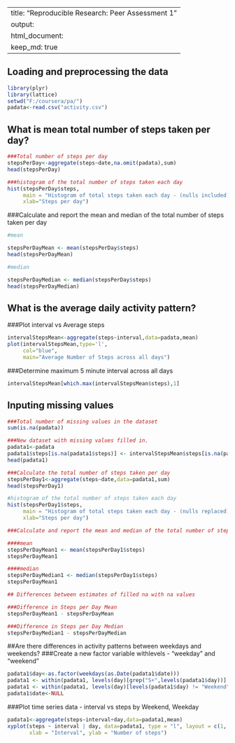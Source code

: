 ---
title: "Reproducible Research: Peer Assessment 1"
output: 
  html_document:
    keep_md: true
----


## Loading and preprocessing the data

```r
library(plyr)
library(lattice)
setwd("F:/coursera/pa/")
padata<-read.csv("activity.csv")
```


## What is mean total number of steps taken per day?

```r
###Total number of steps per day
stepsPerDay<-aggregate(steps~date,na.omit(padata),sum)
head(stepsPerDay)
```

```r
###histogram of the total number of steps taken each day
hist(stepsPerDay$steps,
     main = "Histogram of total steps taken each day - (nulls included)",
     xlab="Steps per day")
```

###Calculate and report the mean and median of the total number of steps taken per day

```r
#mean

stepsPerDayMean <- mean(stepsPerDay$steps)
head(stepsPerDayMean)

#median

stepsPerDayMedian <- median(stepsPerDay$steps)
head(stepsPerDayMedian)
```

## What is the average daily activity pattern?

###Plot interval vs Average steps
```r
intervalStepsMean<-aggregate(steps~interval,data=padata,mean)
plot(intervalStepsMean,type='l',
     col="blue",
     main="Average Number of Steps across all days")
```

###Determine maximum 5 minute interval across all days
```r
intervalStepsMean[which.max(intervalStepsMean$steps),1]

```

## Inputing missing values


```r
###Total number of missing values in the dataset
sum(is.na(padata))

###New dataset with missing values filled in.
padata1<-padata
padata1$steps[is.na(padata1$steps)] <- intervalStepsMean$steps[is.na(padata1$steps)]
head(padata1)

###Calculate the total number of steps taken per day
stepsPerDay1<-aggregate(steps~date,data=padata1,sum)
head(stepsPerDay1)

```

```r
#histogram of the total number of steps taken each day
hist(stepsPerDay1$steps,
     main = "Histogram of total steps taken each day - (nulls replaced)",
     xlab="Steps per day")
```

```r
###Calculate and report the mean and median of the total number of steps taken per day

####mean
stepsPerDayMean1 <- mean(stepsPerDay1$steps)
stepsPerDayMean1

####median
stepsPerDayMedian1 <- median(stepsPerDay1$steps)
stepsPerDayMean1

## Differences between estimates of filled na with na values

###Difference in Steps per Day Mean
stepsPerDayMean1 - stepsPerDayMean

###Difference in Steps per Day Median
stepsPerDayMedian1 - stepsPerDayMedian

```
##Are there differences in activity patterns between weekdays and weekends?
###Create a new factor variable withlevels - "weekday" and "weekend" 
```r
padata1$day<-as.factor(weekdays(as.Date(padata1$date)))
padata1 <- within(padata1, levels(day)[grep("S+",levels(padata1$day))] <- "Weekend")
padata1 <- within(padata1, levels(day)[levels(padata1$day) != "Weekend"] <- "Weekday")
padata1$date<-NULL
```
###Plot time series data - interval vs steps by Weekend, Weekday
```r
padata1<-aggregate(steps~interval+day,data=padata1,mean)
xyplot(steps ~ interval | day, data=padata1, type = "l", layout = c(1, 2), 
       xlab = "Interval", ylab = "Number of steps")
```

